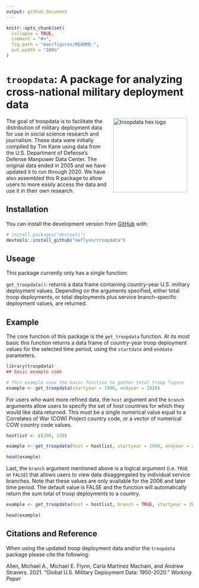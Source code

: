 ```yaml
---
output: github_document
---
```


<!-- README.md is generated from README.Rmd. Please edit that file -->

```r
knitr::opts_chunk$set(
  collapse = TRUE,
  comment = "#>",
  fig.path = "man/figures/README-",
  out.width = "100%"
)
```

# `troopdata`: A package for analyzing cross-national military deployment data

<!-- badges: start -->
<!-- badges: end -->

<img src="man/figures/logo.png" alt="troopdata hex logo" align="right" width="200" style="padding: 0 15px; float: right;"/>


The goal of troopdata is to facilitate the distribution of military deployment data for use in social science research and journalism. These data were initially compiled by Tim Kane using data from the U.S. Department of Defense's Defense Manpower Data Center. The original data ended in 2005 and we have updated it to run through 2020. We have also assembled this R package to allow users to more easily access the data and use it in their own research.

## Installation

You can install the development version from [GitHub](https://github.com/) with:

``` r
# install.packages("devtools")
devtools::install_github("meflynn/troopdata")
```

## Useage

This package currently only has a single function:

`get_troopdata()`: returns a data frame containing country-year U.S. military deployment values. Depending on the arguments specified, either total troop deployments, or total deployments plus service branch-specific deployment values, are returned.


## Example

The core function of this package is the `get_troopdata` function. At its most basic this function returns a data frame of country-year troop deployment values for the selected time period, using the `startdate` and `enddate` parameters.

```r
library(troopdata)
## basic example code

# This example uses the basic function to gather total troop figure
example <- get_troopdata(startyear = 1990, endyear = 2020)

```


For users who want more refined data, the `host` argument and the `branch` arguments allow users to specify the set of host countries for which they would like data returned. This must be a single numerical value equal to a Correlates of War (COW) Project country code, or a vector of numerical COW country code values.

```r

hostlist <- c(200, 220)

example <- get_troopdata(host = hostlist, startyear = 1990, endyear = 2020)

head(example)

```

Last, the `branch` argument mentioned above is a loglcal argument (i.e. `TRUE` or `FALSE`) that allows users to view data disaggregated by individual service branches. Note that these values are only available for the 2006 and later time period. The default value is FALSE and the function will automatically return the sum total of troop deployments to a country. 

```r

example <- get_troopdata(host = hostlist, branch = TRUE, startyear = 2006, endyear = 2020)

head(example)

```


## Citations and Reference

When using the updated troop deployment data and/or the `troopdata` package please cite the following:

Allen, Michael A., Michael E. Flynn, Carla Martinez Machain, and Andrew Stravers. 2021. "Global U.S. Military Deployment Data: 1950-2020." *Working Paper*
